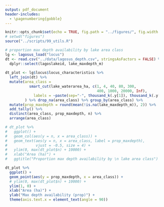 ```yaml
---
output: pdf_document
header-includes: 
  - \pagenumbering{gobble}
---
```


```r
knitr::opts_chunk$set(echo = TRUE, fig.path = "../figures/", fig.width = 4, fig.height = 4)
# setwd("figures")
source("../scripts/99_utils.R")
```

```r
# proportion max depth availability by lake area class
lg <- lagosus_load("locus")
dt <- read.csv("../data/lagosus_depth.csv", stringsAsFactors = FALSE) %>%
  dplyr::select(lagoslakeid, lake_maxdepth_m)
  
dt_plot <- lg$locus$locus_characteristics %>%
  left_join(dt) %>%
  mutate(area_class =
           smart_cut(lake_waterarea_ha, c(1, 4, 40, 80, 300,
                                          400, 1000, 20000, Inf),
             labels = ~paste(sep="-", thousand_k(.y[1]), thousand_k(.y[2])))
         ) %>% drop_na(area_class) %>% group_by(area_class) %>%
  mutate(prop_maxdepth = round(mean(!is.na(lake_maxdepth_m)), 2)) %>%
  add_tally() %>%
  distinct(area_class, prop_maxdepth, n) %>%
  arrange(area_class)

# dt_plot %>%
#   ggplot() +
#   geom_col(aes(y = n, x = area_class)) +
#   geom_text(aes(y = n, x = area_class, label = prop_maxdepth),
#             vjust = -0.5, size = 4) +
#   ylim(0, max(dt_plot$n) + 10000) + 
#   xlab("Area (ha)") +
#   ggtitle("Proportion max depth availability by \n lake area class")

dt_plot %>%
  ggplot() +
  geom_point(aes(y = prop_maxdepth, x = area_class)) +
  # ylim(0, max(dt_plot$n) + 10000) + 
  ylim(1, 0) +
  xlab("Area (ha)") +
  ylab("Max depth availability (prop)") + 
  theme(axis.text.x = element_text(angle = 90))
```
